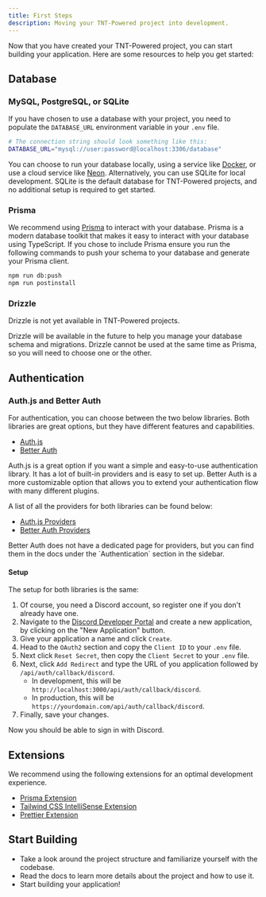 ```yaml
---
title: First Steps
description: Moving your TNT-Powered project into development.
---
```


Now that you have created your TNT-Powered project, you can start building your
application. Here are some resources to help you get started:

## Database

### MySQL, PostgreSQL, or SQLite

If you have chosen to use a database with your project, you need to populate the
`DATABASE_URL` environment variable in your `.env` file.

```bash title=".env"
# The connection string should look something like this:
DATABASE_URL="mysql://user:password@localhost:3306/database"
```

You can choose to run your database locally, using a service like
[Docker](https://www.docker.com/), or use a cloud service like
[Neon](https://neon.tech/). Alternatively, you can use SQLite for local
development. SQLite is the default database for TNT-Powered projects, and no
additional setup is required to get started.

### Prisma

We recommend using [Prisma](https://www.prisma.io/) to interact with your
database. Prisma is a modern database toolkit that makes it easy to interact
with your database using TypeScript. If you chose to include Prisma ensure you
run the following commands to push your schema to your database and generate
your Prisma client.

```bash
npm run db:push
npm run postinstall
```

### Drizzle

<Callout type="warning">
  Drizzle is not yet available in TNT-Powered projects.
</Callout>

Drizzle will be available in the future to help you manage your database schema
and migrations. Drizzle cannot be used at the same time as Prisma, so you will
need to choose one or the other.

## Authentication

### Auth.js and Better Auth

For authentication, you can choose between the two below libraries. Both
libraries are great options, but they have different features and capabilities.

- [Auth.js](https://authjs.dev/)
- [Better Auth](https://www.better-auth.com/)

Auth.js is a great option if you want a simple and easy-to-use authentication
library. It has a lot of built-in providers and is easy to set up. Better Auth
is a more customizable option that allows you to extend your authentication flow
with many different plugins.

A list of all the providers for both libraries can be found below:

- [Auth.js Providers](https://authjs.dev/getting-started/authentication/oauth)
- [Better Auth Providers](https://www.better-auth.com/docs/authentication/discord)

<Callout type="default" title="Note">
  Better Auth does not have a dedicated page for providers, but you can find
  them in the docs under the `Authentication` section in the sidebar.
</Callout>

#### Setup

The setup for both libraries is the same:

1. Of course, you need a Discord account, so register one if you don't already
   have one.
2. Navigate to the
   [Discord Developer Portal](https://discord.com/developers/applications) and
   create a new application, by clicking on the "New Application" button.
3. Give your application a name and click `Create`.
4. Head to the `OAuth2` section and copy the `Client ID` to your `.env` file.
5. Next click `Reset Secret`, then copy the `Client Secret` to your `.env` file.
6. Next, click `Add Redirect` and type the URL of you application followed by
   `/api/auth/callback/discord`.
   - In development, this will be
     `http://localhost:3000/api/auth/callback/discord`.
   - In production, this will be
     `https://yourdomain.com/api/auth/callback/discord`.
7. Finally, save your changes.

Now you should be able to sign in with Discord.

## Extensions

We recommend using the following extensions for an optimal development
experience.

- [Prisma Extension](https://www.prisma.io/docs/orm/more/development-environment/editor-setup)
- [Tailwind CSS IntelliSense Extension](https://tailwindcss.com/docs/editor-setup)
- [Prettier Extension](https://prettier.io/docs/editors.html)

## Start Building

- Take a look around the project structure and familiarize yourself with the
  codebase.
- Read the docs to learn more details about the project and how to use it.
- Start building your application!
